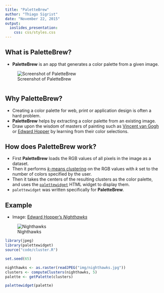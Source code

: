 ```yaml
---
title: "PaletteBrew"
author: "Thiago Sigrist"
date: "November 22, 2015"
output:
  ioslides_presentation:
    css: css/styles.css
---
```


## What is PaletteBrew? {.flexbox .vcenter}

- **PaletteBrew** is an app that generates a color palette from a given image.

<div id="main-screenshot">
![Screenshot of PaletteBrew](img/screenshot.png)
</div>
```r

```


## Why PaletteBrew?

- Creating a color palette for web, print or application design is often a hard
  problem.
- **PaletteBrew** helps by extracting a color palette from an existing image.
- Draw upon the wisdom of masters of painting such as [Vincent van Gogh] or
  [Edward Hopper] by learning from their color selections.


## How does PaletteBrew work?

- First **PaletteBrew** loads the RGB values of all pixels in the image as a
  dataset.
- Then it performs [*k*-means clustering] on the RGB values with *k* set to
  the number of colors specified by the user.
- Then it takes the centers of the resulting clusters as the color palette, and
  uses the [`palettewidget`] HTML widget to display them.
- `palettewidget` was written specifically for **PaletteBrew**.


## Example

- Image: [Edward Hopper's *Nighthawks*]

<div id="nighthawks">
![Nighthawks](img/nighthawks.jpg)
</div>

```r
library(jpeg)
library(palettewidget)
source("code/cluster.R")

set.seed(65)

nighthawks <- as.raster(readJPEG("img/nighthawks.jpg"))
clusters <- computeClusters(nighthawks, 5)
palette <- getPalette(clusters)

palettewidget(palette)
```

[Vincent van Gogh]: https://en.wikipedia.org/wiki/Vincent_van_Gogh
[Edward Hopper]: https://en.wikipedia.org/wiki/Edward_Hopper
[*k*-means clustering]: https://en.wikipedia.org/wiki/K-means_clustering
[`palettewidget`]: https://github.com/sigriston/palettewidget
[Edward Hopper's *Nighthawks*]: https://en.wikipedia.org/wiki/Edward_Hopper#/media/File:Nighthawks_by_Edward_Hopper_1942.jpg
